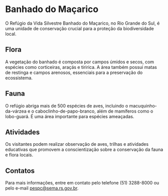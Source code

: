 # Banhado do Maçarico

O Refúgio da Vida Silvestre Banhado do Maçarico, no Rio Grande do Sul, é uma unidade de conservação crucial para a proteção da biodiversidade local.

## Flora

A vegetação do banhado é composta por campos úmidos e secos, com espécies como corticeiras, araçás e tiririca. A área também possui matas de restinga e campos arenosos, essenciais para a preservação do ecossistema.

## Fauna

O refúgio abriga mais de 500 espécies de aves, incluindo o macuquinho-da-várzea e o caboclinho-de-papo-branco, além de mamíferos como o lobo-guará. É uma área importante para espécies ameaçadas.

## Atividades

Os visitantes podem realizar observação de aves, trilhas e atividades educativas que promovem a conscientização sobre a conservação da fauna e flora locais.

## Contatos

Para mais informações, entre em contato pelo telefone (51) 3288-8000 ou pelo e-mail pespc@sema.rs.gov.br.